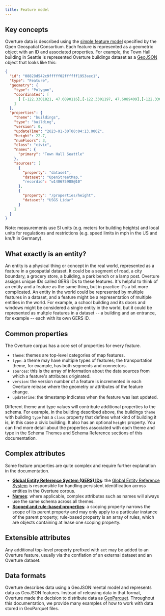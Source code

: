```yaml
---
title: Feature model
---
```


## Key concepts

Overture data is described using the [simple feature model](https://www.ogc.org/standard/sfa/) specified by the Open Geospatial Consortium. Each feature is represented as a geometric object with an ID and associated properties. For example, the Town Hall building in Seattle is represented Overture buildings dataset as a [GeoJSON](https://geojson.org/) object that looks like this:

```json
{
  "id": "08828d542c9fffff02ffffff1953aec1",
  "type": "Feature",
  "geometry": {
    "type": "Polygon",
    "coordinates": [
      [ [-122.3301821, 47.6090116],[-122.3301197, 47.6089409],[-122.3300642, 47.6088779],[-122.3300094, 47.6088158],[-122.329729, 47.6089282],[-122.3297466, 47.6089481],[-122.3296561, 47.6089844],[-122.3296934, 47.6090266],[-122.3297562, 47.6090978], [-122.3298113, 47.6091603],[-122.3298611, 47.6092168],[-122.3299517, 47.6091804],[-122.329963, 47.6091932],[-122.3299793, 47.6091867],[-122.3301728, 47.6091091],[-122.3301916, 47.6091016],[-122.3301714, 47.6090787],[-122.330223, 47.609058] ]
    ]
  },
  "properties": {
    "theme": "buildings",
    "type": "building",
    "version": 0,
    "updateTime": "2023-01-30T00:04:13.000Z",
    "height": 22.7,
    "numFloors": 3,
    "class": "civic",
    "names": {
      "primary": "Town Hall Seattle"
    },
    "sources": [
      {
        "property": "dataset",
        "dataset": "OpenStreetMap,"
        "recordid": "w140675988@10"
      },
      {
        "property": "/properties/height",
        "dataset": "USGS Lidar"
      }
    ]
  }
}
```
Note: measurements use SI units (e.g. meters for building heights) and local units for regulations and restrictions (e.g. speed limits in mph in the US and km/h in Germany).

## What exactly is an entity?
An entity is a physical thing or concept in the real world, represented as a feature in a geospatial dataset. It could be a segment of road, a city boundary, a grocery store, a building, a park bench or a lamp post. Overture assigns unique IDs called GERS IDs to these features. It's helpful to think of an entity and a feature as the same thing, but in practice it's a bit more complicated. An entity in the world could be represented by multiple features in a dataset, and a feature might be a representation of multiple entities in the world. For example, a school building and its doors and windows might be considered a single entity in the world, but it could be represented as multple features in a dataset -- a building and an entrance, for example -- each with its own GERS ID.


## Common properties

The Overture corpus has a core set of properties for every feature.
- `theme`: 
themes are top-level categories of map features.
- `type`: a theme may have multiple types of features; the transportation theme, for example, has both segments and connectors.
- `sources`: this is the array of information about the data sources from which a feature's attributes originated.
- `version`: the version number of a feature is incremented in each Overture release where the geometry or attributes of the feature change.
- `updateTime`: the timestamp indicates when the feature was last updated.

Different theme and type values will contribute additional properties to the schema. For example, in the building described above, the buildings `theme` with building `type` has a `class` property that defines what kind of building it is, in this case a civic building. It also has an optional `height` property. You can find more detail about the properties associated with each theme and type in the Schema Themes and Schema Reference sections of this documentation.


## Complex attributes

Some feature properties are quite complex and require further explanation in the documentation.

- **[Global Entity Reference System (GERS) IDs](../../gers/gers.mdx)**: the [Global Entity Reference System](/gers) is responsible for handling persistent identification across entities in the Overture corpus.
- **[Names](names)**: where applicable, complex attributes such as names will always use the same schema across all themes.
- **[Scoped and rule-based properties](scoping-rules)**: a scoping property narrows the scope of its parent property and may only apply to a particular instance of the parent property; rule-based property is an array of rules, which are objects containing at lease one scoping property.


## Extensible attributes

Any additional top-level property prefixed with `ext` may be added to an Overture feature, usually via the conflation of an external dataset and an Overture dataset.


## Data formats

Overture describes data using a GeoJSON mental model and represents data as GeoJSON features. Instead of releasing data in that format, Overture made the decision to distribute data as [GeoParquet](https://geoparquet.org/). Throughout this documentation, we provide many examples of how to work with data stored in GeoParquet files.
